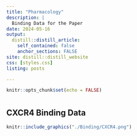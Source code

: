 ```yaml
---
title: "Pharmacology"
description: |
  Binding Data for the Paper
date: 2024-05-16
output:
  distill::distill_article:
    self_contained: false
    anchor_sections: FALSE
site: distill::distill_website
css: [styles.css]
listing: posts

---
```



```r
knitr::opts_chunk$set(echo = FALSE)
```

#
## CXCR4 Binding Data


```r
knitr::include_graphics("./Binding/CXCR4.png")
```